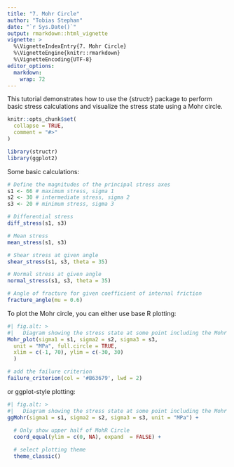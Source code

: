 ```yaml
---
title: "7. Mohr Circle"
author: "Tobias Stephan"
date: "`r Sys.Date()`"
output: rmarkdown::html_vignette
vignette: >
  %\VignetteIndexEntry{7. Mohr Circle}
  %\VignetteEngine{knitr::rmarkdown}
  %\VignetteEncoding{UTF-8}
editor_options: 
  markdown: 
    wrap: 72
---
```


This tutorial demonstrates how to use the {structr} package to perform basic stress calculations and visualize the stress state using a Mohr circle.

```r
knitr::opts_chunk$set(
  collapse = TRUE,
  comment = "#>"
)
```

```r
library(structr)
library(ggplot2)
```

Some basic calculations:

```r
# Define the magnitudes of the principal stress axes
s1 <- 66 # maximum stress, sigma 1
s2 <- 30 # intermediate stress, sigma 2
s3 <- 20 # minimum stress, sigma 3

# Differential stress
diff_stress(s1, s3)

# Mean stress
mean_stress(s1, s3)

# Shear stress at given angle
shear_stress(s1, s3, theta = 35)

# Normal stress at given angle
normal_stress(s1, s3, theta = 35)

# Angle of fracture for given coefficient of internal friction
fracture_angle(mu = 0.6)
```

To plot the Mohr circle, you can either use base R plotting:

```r
#| fig.alt: >
#|   Diagram showing the stress state at some point including the Mohr circle
Mohr_plot(sigma1 = s1, sigma2 = s2, sigma3 = s3, 
  unit = "MPa", full.circle = TRUE,
  xlim = c(-1, 70), ylim = c(-30, 30)
  )

# add the failure criterion
failure_criterion(col = '#B63679', lwd = 2)
```

or ggplot-style plotting:

```r
#| fig.alt: >
#|   Diagram showing the stress state at some point including the Mohr circle
ggMohr(sigma1 = s1, sigma2 = s2, sigma3 = s3, unit = "MPa") +
  
  # Only show upper half of MohR Circle
  coord_equal(ylim = c(0, NA), expand  = FALSE) +

  # select plotting theme
  theme_classic()
```
